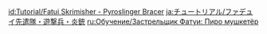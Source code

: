 {{Tutorial
|title    = Fatui Skirmisher - Pyroslinger Bracer
|subtitle = New Entry
|type     = Enemies
|icon     = Icon Tutorial Monster.png
|about    = Fatui Skirmisher - Pyroslinger Bracer
|image1   = Tutorial Enemies Fatui Skirmisher - Pyroslinger Bracer.png
|text1    = Fatui Skirmishers that shoot {{Color|Pyro projectiles}} in battle. They receive some kind of {{Color|help|elemental buff}}. Perhaps using {{Color|help|an element that reacts with Pyro}} could make quick work of their buff...
|sort     = 2301
}}
<noinclude>
<!-- interwikis -->
[[id:Tutorial/Fatui Skrimisher - Pyroslinger Bracer]]
[[ja:チュートリアル/ファデュイ先遣隊・遊撃兵・炎銃]]
[[ru:Обучение/Застрельщик Фатуи: Пиро мушкетёр]]
</noinclude>